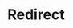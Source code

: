---
layout: src/layouts/Redirect.astro
pubDate: 2023-01-01
modDate: 2024-05-22
title: Redirect
redirect: https://octopus.com/docs/installation/sql-database/
description: Information about using SQL Server Database with Octopus Deploy.
navSearch: false
navSitemap: false
navMenu: false
---